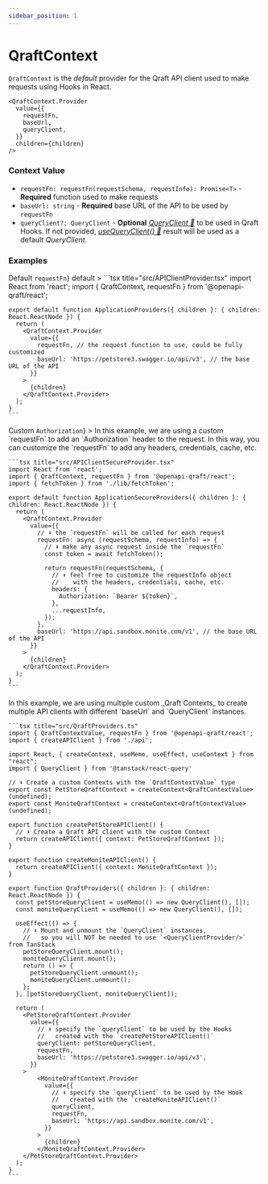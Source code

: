 ```yaml
---
sidebar_position: 1
---
```



# QraftContext

`QraftContext` is the _default_ provider for the Qraft API client used to make requests using Hooks in React.

```tsx
<QraftContext.Provider
  value={{
    requestFn,
    baseUrl,
    queryClient,
  }}
  children={children}
/>
```

### Context Value
- `requestFn: requestFn(requestSchema, requestInfo): Promise<T>` - **Required** function used to make requests
- `baseUrl: string` - **Required** base URL of the API to be used by `requestFn`
- `queryClient?: QueryClient` - **Optional** [_QueryClient 🌴_](https://tanstack.com/query/latest/docs/reference/QueryClient) to be used in Qraft Hooks.
  If not provided, [_useQueryClient() 🌴_](https://tanstack.com/query/latest/docs/framework/react/reference/useQueryClient)
  result will be used as a default _QueryClient_.

### Examples

<Tabs>
  <TabItem
    value="default-request-fn"
    label={<span style={{verticalAlign: 'middle'}}>Default <code>requestFn</code></span>}
    default
  >
    ```tsx title="src/APIClientProvider.tsx"
    import React from 'react';
    import { QraftContext, requestFn } from '@openapi-qraft/react';

    export default function ApplicationProviders({ children }: { children: React.ReactNode }) {
      return (
        <QraftContext.Provider
          value={{
            requestFn, // the request function to use, could be fully customized
            baseUrl: 'https://petstore3.swagger.io/api/v3', // the base URL of the API
          }}
        >
          {children}
        </QraftContext.Provider>
      );
    }
    ```
  </TabItem>
  <TabItem
    value="custom-request-fn"
    label={<span style={{verticalAlign: 'middle'}}>Custom <code>Authorization</code></span>}
  >
    In this example, we are using a custom `requestFn` to add an `Authorization` header to the request.
    In this way, you can customize the `requestFn` to add any headers, credentials, cache, etc.

    ```tsx title="src/APIClientSecureProvider.tsx"
    import React from 'react';
    import { QraftContext, requestFn } from '@openapi-qraft/react';
    import { fetchToken } from './lib/fetchToken';

    export default function ApplicationSecureProviders({ children }: { children: React.ReactNode }) {
      return (
        <QraftContext.Provider
          value={{
            // ⬇︎ the `requestFn` will be called for each request
            requestFn: async (requestSchema, requestInfo) => {
              // ⬇︎ make any async request inside the `requestFn`
              const token = await fetchToken();

              return requestFn(requestSchema, {
                // ⬇︎ feel free to customize the requestInfo object
                //    with the headers, credentials, cache, etc.
                headers: {
                  Authorization: `Bearer ${token}`,
                },
                ...requestInfo,
              });
            },
            baseUrl: 'https://api.sandbox.monite.com/v1', // the base URL of the API
          }}
        >
          {children}
        </QraftContext.Provider>
      );
    }
    ```
  </TabItem>
  <TabItem value="multiple-api-client" label="Multiple APIs">
    In this example, we are using multiple custom _Qraft Contexts_ to create multiple API
    clients with different `baseUrl` and `QueryClient` instances.

    ```tsx title="src/QraftProviders.ts"
    import { QraftContextValue, requestFn } from '@openapi-qraft/react';
    import { createAPIClient } from './api';

    import React, { createContext, useMemo, useEffect, useContext } from "react";
    import { QueryClient } from '@tanstack/react-query'

    // ⬇︎ Create a custom Contexts with the `QraftContextValue` type
    export const PetStoreQraftContext = createContext<QraftContextValue>(undefined);
    export const MoniteQraftContext = createContext<QraftContextValue>(undefined);

    export function createPetStoreAPIClient() {
      // ⬇︎ Create a Qraft API client with the custom Context
      return createAPIClient({ context: PetStoreQraftContext });
    }

    export function createMoniteAPIClient() {
      return createAPIClient({ context: MoniteQraftContext });
    }

    export function QraftProviders({ children }: { children: React.ReactNode }) {
      const petStoreQueryClient = useMemo(() => new QueryClient(), []);
      const moniteQueryClient = useMemo(() => new QueryClient(), []);

      useEffect(() => {
        // ⬇︎ Mount and unmount the `QueryClient` instances,
        //   so you will NOT be needed to use `<QueryClientProvider/>` from TanStack
        petStoreQueryClient.mount();
        moniteQueryClient.mount();
        return () => {
          petStoreQueryClient.unmount();
          moniteQueryClient.unmount();
        };
      }, [petStoreQueryClient, moniteQueryClient]);

      return (
        <PetStoreQraftContext.Provider
          value={{
            // ⬇︎ specify the `queryClient` to be used by the Hooks
            //   created with the `createPetStoreAPIClient()`
            queryClient: petStoreQueryClient,
            requestFn,
            baseUrl: 'https://petstore3.swagger.io/api/v3',
          }}
        >
            <MoniteQraftContext.Provider
              value={{
                // ⬇︎ specify the `queryClient` to be used by the Hook
                //   created with the `createMoniteAPIClient()`
                queryClient,
                requestFn,
                baseUrl: 'https://api.sandbox.monite.com/v1',
              }}
            >
              {children}
            </MoniteQraftContext.Provider>
        </PetStoreQraftContext.Provider>
      );
    }
    ```
  </TabItem>
</Tabs>
